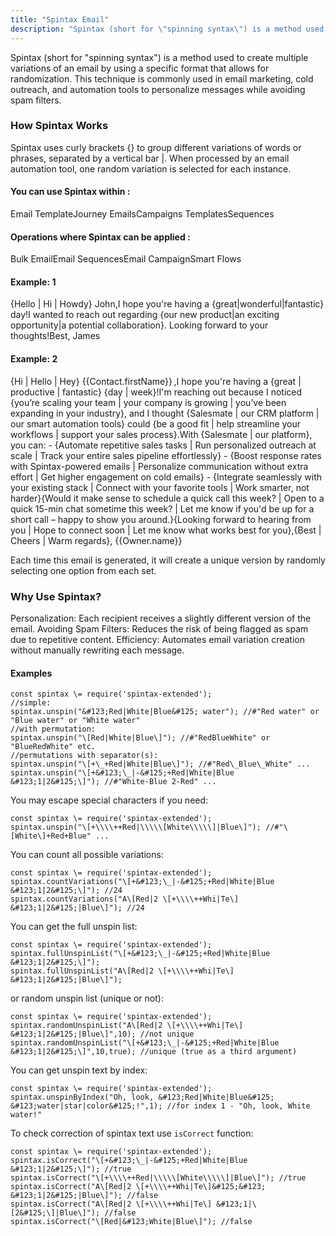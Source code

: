```yaml
---
title: "Spintax Email"
description: "Spintax (short for \"spinning syntax\") is a method used to create multiple variations of an email by using a specific format that allows for randomization."
---
```


Spintax (short for "spinning syntax") is a method used to create multiple variations of an email by using a specific format that allows for randomization. This technique is commonly used in email marketing, cold outreach, and automation tools to personalize messages while avoiding spam filters.

### How Spintax Works

Spintax uses curly brackets {} to group different variations of words or phrases, separated by a vertical bar |. When processed by an email automation tool, one random variation is selected for each instance.

#### You can use Spintax within :

Email TemplateJourney EmailsCampaigns TemplatesSequences

#### Operations where Spintax can be applied :

Bulk EmailEmail SequencesEmail CampaignSmart Flows

#### Example: 1

&#123;Hello | Hi | Howdy&#125; John,I hope you're having a &#123;great|wonderful|fantastic&#125; day!I wanted to reach out regarding &#123;our new product|an exciting opportunity|a potential collaboration&#125;. Looking forward to your thoughts!Best,
James

#### Example: 2

&#123;Hi | Hello | Hey&#125; &#123;&#123;Contact.firstName&#125;&#125; ,I hope you're having a &#123;great | productive | fantastic&#125; &#123;day | week&#125;!I'm reaching out because I noticed &#123;you’re scaling your team | your company is growing | you’ve been expanding in your industry&#125;, and I thought &#123;Salesmate | our CRM platform | our smart automation tools&#125; could &#123;be a good fit | help streamline your workflows | support your sales process&#125;.With &#123;Salesmate | our platform&#125;, you can:
\- &#123;Automate repetitive sales tasks | Run personalized outreach at scale | Track your entire sales pipeline effortlessly&#125;
\- &#123;Boost response rates with Spintax-powered emails | Personalize communication without extra effort | Get higher engagement on cold emails&#125;
\- &#123;Integrate seamlessly with your existing stack | Connect with your favorite tools | Work smarter, not harder&#125;&#123;Would it make sense to schedule a quick call this week? | Open to a quick 15-min chat sometime this week? | Let me know if you'd be up for a short call – happy to show you around.&#125;&#123;Looking forward to hearing from you | Hope to connect soon | Let me know what works best for you&#125;,&#123;Best | Cheers | Warm regards&#125;,
&#123;&#123;Owner.name&#125;&#125;

Each time this email is generated, it will create a unique version by randomly selecting one option from each set.

### Why Use Spintax?

Personalization: Each recipient receives a slightly different version of the email.
Avoiding Spam Filters: Reduces the risk of being flagged as spam due to repetitive content.
Efficiency: Automates email variation creation without manually rewriting each message.

#### Examples

```
const spintax \= require('spintax-extended');
//simple:
spintax.unspin("&#123;Red|White|Blue&#125; water"); //#"Red water" or "Blue water" or "White water"
//with permutation:
spintax.unspin("\[Red|White|Blue\]"); //#"RedBlueWhite" or "BlueRedWhite" etc.
//permutations with separator(s):
spintax.unspin("\[+\_+Red|White|Blue\]"); //#"Red\_Blue\_White" ...
spintax.unspin("\[+&#123;\_|-&#125;+Red|White|Blue &#123;1|2&#125;\]"); //#"White-Blue 2-Red" ...
```

You may escape special characters if you need:

```
const spintax \= require('spintax-extended');
spintax.unspin("\[+\\\\++Red|\\\\\[White\\\\\]|Blue\]"); //#"\[White\]+Red+Blue" ...
```

You can count all possible variations:

```
const spintax \= require('spintax-extended');
spintax.countVariations("\[+&#123;\_|-&#125;+Red|White|Blue &#123;1|2&#125;\]"); //24
spintax.countVariations("A\[Red|2 \[+\\\\++Whi|Te\] &#123;1|2&#125;|Blue\]"); //24
```

You can get the full unspin list:

```
const spintax \= require('spintax-extended');
spintax.fullUnspinList("\[+&#123;\_|-&#125;+Red|White|Blue &#123;1|2&#125;\]");
spintax.fullUnspinList("A\[Red|2 \[+\\\\++Whi|Te\] &#123;1|2&#125;|Blue\]");
```

or random unspin list (unique or not):

```
const spintax \= require('spintax-extended');
spintax.randomUnspinList("A\[Red|2 \[+\\\\++Whi|Te\] &#123;1|2&#125;|Blue\]",10); //not unique
spintax.randomUnspinList("\[+&#123;\_|-&#125;+Red|White|Blue &#123;1|2&#125;\]",10,true); //unique (true as a third argument)
```

You can get unspin text by index:

```
const spintax \= require('spintax-extended');
spintax.unspinByIndex("Oh, look, &#123;Red|White|Blue&#125; &#123;water|star|color&#125;!",1); //for index 1 - "Oh, look, White water!"
```

To check correction of spintax text use `isCorrect` function:

```
const spintax \= require('spintax-extended');
spintax.isCorrect("\[+&#123;\_|-&#125;+Red|White|Blue &#123;1|2&#125;\]"); //true
spintax.isCorrect("\[+\\\\++Red|\\\\\[White\\\\\]|Blue\]"); //true
spintax.isCorrect("A\[Red|2 \[+\\\\++Whi|Te\]&#125;&#123; &#123;1|2&#125;|Blue\]"); //false
spintax.isCorrect("A\[Red|2 \[+\\\\++Whi|Te\] &#123;1|\[2&#125;\]|Blue\]"); //false
spintax.isCorrect("\[Red|&#123;White|Blue\]"); //false
```
